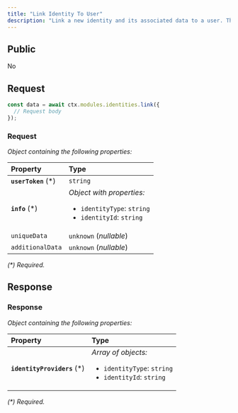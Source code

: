 ```yaml
---
title: "Link Identity To User"
description: "Link a new identity and its associated data to a user. This is used for login and non-login identities."
---
```


## Public

No

## Request


<RequestExample>

```typescript OpenGB Script
const data = await ctx.modules.identities.link({
  // Request body
});
```


</RequestExample>




### Request

_Object containing the following properties:_

| Property             | Type                                                                                               |
| :------------------- | :------------------------------------------------------------------------------------------------- |
| **`userToken`** (\*) | `string`                                                                                           |
| **`info`** (\*)      | _Object with properties:_<ul><li>`identityType`: `string`</li><li>`identityId`: `string`</li></ul> |
| `uniqueData`         | `unknown` (_nullable_)                                                                             |
| `additionalData`     | `unknown` (_nullable_)                                                                             |

_(\*) Required._


## Response



### Response

_Object containing the following properties:_

| Property                     | Type                                                                                               |
| :--------------------------- | :------------------------------------------------------------------------------------------------- |
| **`identityProviders`** (\*) | _Array of objects:_<br /><ul><li>`identityType`: `string`</li><li>`identityId`: `string`</li></ul> |

_(\*) Required._

